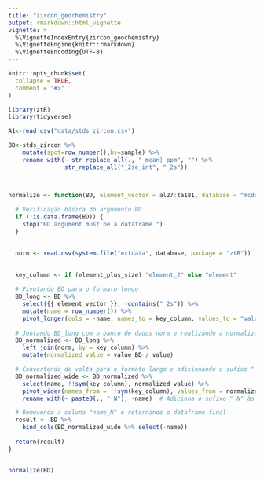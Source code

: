```yaml
---
title: "zircon_geochemistry"
output: rmarkdown::html_vignette
vignette: >
  %\VignetteIndexEntry{zircon_geochemistry}
  %\VignetteEngine{knitr::rmarkdown}
  %\VignetteEncoding{UTF-8}
---
```


```r
knitr::opts_chunk$set(
  collapse = TRUE,
  comment = "#>"
)
```

```r
library(ztR)
library(tidyverse)
```

```r
A1<-read_csv("data/stds_zircon.csv")

BD<-stds_zircon %>% 
    mutate(spot=row_number(),by=sample) %>% 
    rename_with(~ str_replace_all(., "_mean|_ppm", "") %>%
                str_replace_all("_2se_int", "_2s"))




```

```r

normalize <- function(BD, element_vector = al27:ta181, database = "mcdon_sun_1995.csv", element_plus_size = TRUE) {
  
  # Verificação básica do argumento BD
  if (!is.data.frame(BD)) {
    stop("BD argument must be a dataframe.")
  }
  

  norm <- read.csv(system.file("extdata", database, package = "ztR")) 
  

  key_column <- if (element_plus_size) "element_2" else "element"
  
  # Pivotando BD para o formato longo
  BD_long <- BD %>%
    select({{ element_vector }}, -contains("_2s")) %>%
    mutate(name = row_number()) %>%
    pivot_longer(cols = -name, names_to = key_column, values_to = "value_BD")
  
  # Juntando BD_long com o banco de dados norm e realizando a normalização
  BD_normalized <- BD_long %>%
    left_join(norm, by = key_column) %>%
    mutate(normalized_value = value_BD / value)

  # Convertendo de volta para o formato largo e adicionando o sufixo "_N"
  BD_normalized_wide <- BD_normalized %>%
    select(name, !!sym(key_column), normalized_value) %>%
    pivot_wider(names_from = !!sym(key_column), values_from = normalized_value, names_sep = "") %>%
    rename_with(~ paste0(., "_N"), -name)  # Adiciona o sufixo "_N" às colunas, exceto "name"

  # Removendo a coluna "name_N" e retornando o dataframe final
  result <- BD %>%
    bind_cols(BD_normalized_wide %>% select(-name))
  
  return(result)
}


normalize(BD)



```

